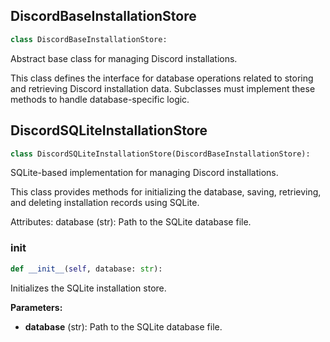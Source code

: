 <a id="camel.bots.discord.discord_store"></a>

<a id="camel.bots.discord.discord_store.DiscordBaseInstallationStore"></a>

## DiscordBaseInstallationStore

```python
class DiscordBaseInstallationStore:
```

Abstract base class for managing Discord installations.

This class defines the interface for database operations related to storing
and retrieving Discord installation data. Subclasses must implement these
methods to handle database-specific logic.

<a id="camel.bots.discord.discord_store.DiscordSQLiteInstallationStore"></a>

## DiscordSQLiteInstallationStore

```python
class DiscordSQLiteInstallationStore(DiscordBaseInstallationStore):
```

SQLite-based implementation for managing Discord installations.

This class provides methods for initializing the database, saving,
retrieving, and deleting installation records using SQLite.

Attributes:
database (str): Path to the SQLite database file.

<a id="camel.bots.discord.discord_store.DiscordSQLiteInstallationStore.__init__"></a>

### __init__

```python
def __init__(self, database: str):
```

Initializes the SQLite installation store.

**Parameters:**

- **database** (str): Path to the SQLite database file.
